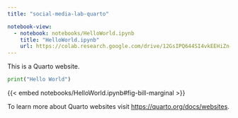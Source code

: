 ```yaml
---
title: "social-media-lab-quarto"

notebook-view:
  - notebook: notebooks/HelloWorld.ipynb
    title: "HelloWorld.ipynb"
    url: https://colab.research.google.com/drive/12GsIPQ644SI4vkEEHiZn-Qqfbr-bD1__
---
```


This is a Quarto website.

```python
print("Hello World")
```

{{< embed notebooks/HelloWorld.ipynb#fig-bill-marginal >}}

To learn more about Quarto websites visit <https://quarto.org/docs/websites>.


